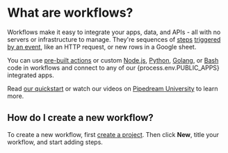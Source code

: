 
# What are workflows?

<VideoPlayer src="https://www.youtube.com/embed/wnDijEtYaT0" title="What are workflows?" />

Workflows make it easy to integrate your apps, data, and APIs - all with no servers or infrastructure to manage. They're sequences of [steps](/workflows/steps) [triggered by an event](/workflows/triggers), like an HTTP request, or new rows in a Google sheet.

You can use [pre-built actions](/workflows/actions/) or custom [Node.js](/code/nodejs/), [Python](/code/python/), [Golang](/code/go/), or [Bash](/code/bash/) code in workflows and connect to any of our {process.env.PUBLIC_APPS} integrated apps.

Read [our quickstart](/quickstart/) or watch our videos on [Pipedream University](https://pipedream.com/university) to learn more.

## How do I create a new workflow?

To create a new workflow, first [create a project](/projects/). Then click **New**, title your workflow, and start adding steps.
